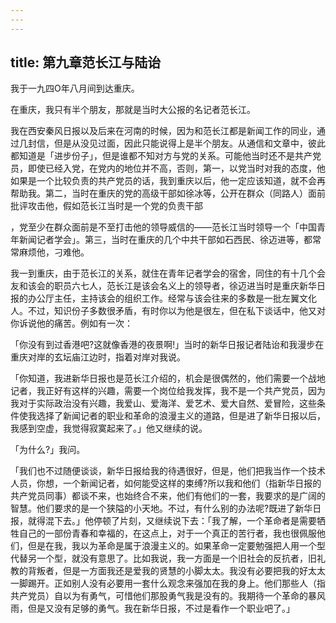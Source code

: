 ```yaml
---
---
---
```

title: 第九章范长江与陆诒
---



我于一九四O年八月间到达重庆。

在重庆，我只有半个朋友，那就是当时大公报的名记者范长江。

我在西安秦风日报以及后来在河南的时候，因为和范长江都是新闻工作的同业，通过几封信，但是从没见过面，因此只能说得上是半个朋友。从通信和文章中，彼此都知道是「进步份子」，但是谁都不知对方与党的关系。可能他当时还不是共产党员，即使已经入党，在党内的地位并不高，否则，第一，以党当时对我的态度，他如果是一个比较负责的共产党员的话，我到重庆以后，他一定应该知道，就不会再帮助我。第二，当时在重庆的党的高级干部如徐冰等，公开在群众（同路人）面前批评攻击他，假如范长江当时是一个党的负责干部

，党至少在群众面前是不至打击他的领导威信的——范长江当时领导一个「中国青年新闻记者学会」。第三，当时在重庆的几个中共干部如石西民、徐迈进等，都常常麻烦他，刁难他。

我一到重庆，由于范长江的关系，就住在青年记者学会的宿舍，同住的有十几个会友和该会的职员六七人，范长江是该会名义上的领导者，徐迈进当时是重庆新华日报的办公厅主任，主持该会的组织工作。经常与该会往来的多数是一批左翼文化人。不过，知识份子多数很矛盾，有时你以为他是很左，但在私下谈话中，他又对你诉说他的痛苦。例如有一次：

「你没有到过香港吧?这就像香港的夜景啊!」当时的新华日报记者陆诒和我漫步在重庆对岸的玄坛庙江边时，指着对岸对我说。

「你知道，我进新华日报也是范长江介绍的，机会是很偶然的，他们需要一个战地记者，我正好有这样的兴趣，需要一个岗位给我发挥，我不是一个共产党员，因为我对于实际政治没有兴趣，我爱山、爱海洋、爱艺术、爱大自然、爱冒险，这些条件使我选择了新闻记者的职业和革命的浪漫主义的道路，但是进了新华日报以后，我感到空虚，我觉得寂寞起来了。」他又继续的说。

「为什么?」我问。

「我们也不过随便谈谈，新华日报给我的待遇很好，但是，他们把我当作一个技术人员，你想，一个新闻记者，如何能受这样的束缚?所以我和他们（指新华日报的共产党员同事）都谈不来，也始终合不来，他们有他们的一套，我要求的是广阔的智慧。他们要求的是一个狭隘的小天地。不过，有什么别的办法呢?既进了新华日报，就得混下去。」他停顿了片刻，又继续说下去：「我了解，一个革命者是需要牺牲自己的一部份青春和幸福的，在这点上，对于一个真正的苦行者，我也很佩服他们，但是在我，我以为革命是属于浪漫主义的。如果革命一定要勉强把人用一个型代替另一个型，就没有意思了。比如我说，我一方面是一个旧社会的反抗者，旧礼教的背叛者，但是一方面我还是爱我的贤慧的小脚太太。我没有必要把我的好太太一脚踢开。正如别人没有必要用一套什么观念来强加在我的身上。他们那些人（指共产党员）自以为有勇气，可惜他们那股勇气我是没有的。我期待一个革命的暴风雨，但是又没有足够的勇气。我在新华日报，不过是看作一个职业吧了。」